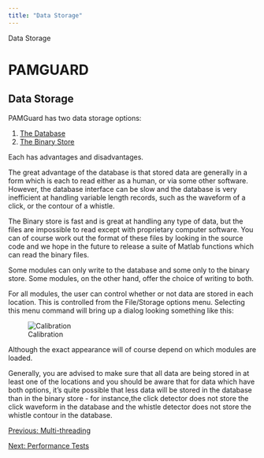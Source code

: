 ```yaml
---
title: "Data Storage"
---
```

 Data Storage  

PAMGUARD
========

Data Storage
------------

PAMGuard has two data storage options:

1.  [The Database](../../../utilities/generalDatabaseHelp/docs/database_database.html)
2.  [The Binary Store](../../../utilities/BinaryStore/docs/binarystore_overview.html)

Each has advantages and disadvantages.

The great advantage of the database is that stored data are generally in a form which is each to read either as a human, or via some other software. However, the database interface can be slow and the database is very inefficient at handling variable length records, such as the waveform of a click, or the contour of a whistle.

The Binary store is fast and is great at handling any type of data, but the files are impossible to read except with proprietary computer software. You can of course work out the format of these files by looking in the source code and we hope in the future to release a suite of Matlab functions which can read the binary files.

Some modules can only write to the database and some only to the binary store. Some modules, on the other hand, offer the choice of writing to both.

For all modules, the user can control whether or not data are stored in each location. This is controlled from the File/Storage options menu. Selecting this menu command will bring up a dialog looking something like this:

![Calibration](./images/storageoptions.png)

Although the exact appearance will of course depend on which modules are loaded.

Generally, you are advised to make sure that all data are being stored in at least one of the locations and you should be aware that for data which have both options, it's quite possible that less data will be stored in the database than in the binary store - for instance,the click detector does not store the click waveform in the database and the whistle detector does not store the whistle contour in the database.

[Previous: Multi-threading](multithreading.html)

[Next: Performance Tests](performanceTests.html)